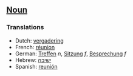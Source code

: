 ==[[Noun]]==


===Translations===

*Dutch: [[vergadering]]
*French: [[réunion]]
*German: [[Treffen]] ''n'', [[Sitzung]] ''f'', [[Besprechung]] ''f''
*Hebrew: [[ישיבה]]
*Spanish: [[reunión]]